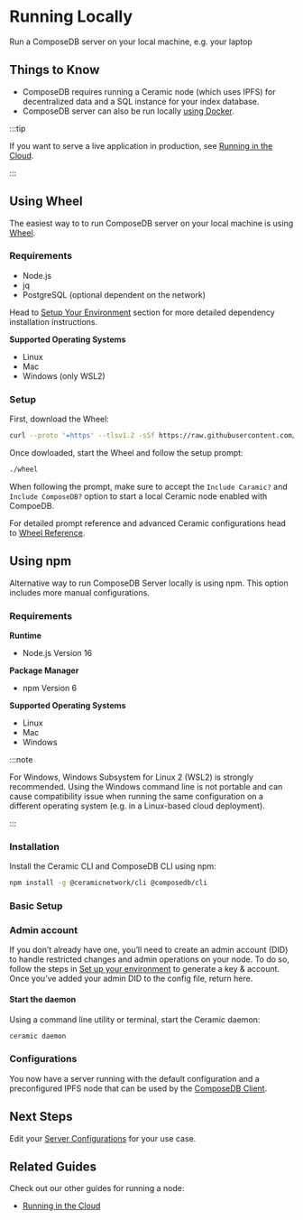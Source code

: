 # Running Locally
Run a ComposeDB server on your local machine, e.g. your laptop

## Things to Know
- ComposeDB requires running a Ceramic node (which uses IPFS) for decentralized data and a SQL instance for your index database.
- ComposeDB server can also be run locally [using Docker](../../guides/composedb-server/running-in-the-cloud.mdx).

:::tip

If you want to serve a live application in production, see [Running in the Cloud](../../guides/composedb-server/running-in-the-cloud.mdx).

:::


## Using Wheel

The easiest way to to run ComposeDB server on your local machine is using [Wheel](https://github.com/ceramicstudio/wheel.git). 

### Requirements

- Node.js
- jq
- PostgreSQL (optional dependent on the network)

Head to [Setup Your Environment](../../set-up-your-environment.mdx#install-the-dependencies) section for more detailed dependency installation instructions.


**Supported Operating Systems**
- Linux
- Mac
- Windows (only WSL2)


### Setup
First, download the Wheel:

```bash
curl --proto '=https' --tlsv1.2 -sSf https://raw.githubusercontent.com/ceramicstudio/wheel/main/wheel.sh | bash
```

Once dowloaded, start the Wheel and follow the setup prompt:

```bash
./wheel
```

When following the prompt, make sure to accept the `Include Caramic?` and `Include ComposeDB?` option to start a 
local Ceramic node enabled with CompoeDB.

For detailed prompt reference and advanced Ceramic configurations head to [Wheel Reference](../../../wheel/wheel-reference.mdx).




## Using npm
Alternative way to run ComposeDB Server locally is using npm. This option includes more manual configurations.


###  Requirements
**Runtime**
- Node.js Version 16

**Package Manager**
- npm Version 6

**Supported Operating Systems**
- Linux
- Mac
- Windows

:::note

For Windows, Windows Subsystem for Linux 2 (WSL2) is strongly recommended. Using the Windows command line is not portable and can cause compatibility issue when running the same configuration on a different operating system (e.g. in a Linux-based cloud deployment).

:::

###  Installation

Install the Ceramic CLI and ComposeDB CLI using npm:

```bash
npm install -g @ceramicnetwork/cli @composedb/cli
```

###  Basic Setup
### Admin account
If you don’t already have one, you’ll need to create an admin account (DID) to handle restricted changes and admin operations on your node. To do so, follow the  steps in [Set up your environment](../../set-up-your-environment.mdx#developer-account) to generate a key & account. Once you’ve added your admin DID to the config file, return here.

####  Start the daemon
Using a command line utility or terminal, start the Ceramic daemon: 

```bash
ceramic daemon
```

###  Configurations
You now have a server running with the default configuration and a preconfigured IPFS node that can be used by the [ComposeDB Client](../../guides/composedb-client/composedb-client.mdx). 

## Next Steps
Edit your [Server Configurations](../../guides/composedb-server/server-configurations.mdx) for your use case. 

## Related Guides
Check out our other guides for running a node:

- [Running in the Cloud](../../guides/composedb-server/running-in-the-cloud.mdx)